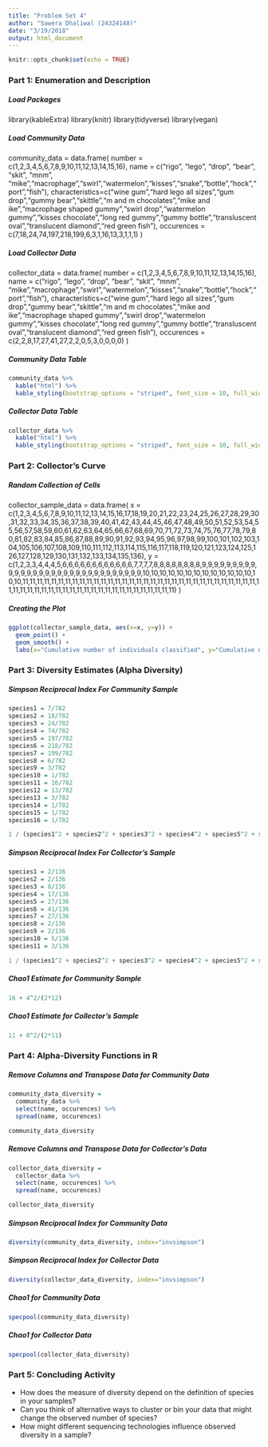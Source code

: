 ```yaml
---
title: "Problem Set 4"
author: "Sawera Dhaliwal (24324148)"
date: "3/19/2018"
output: html_document
---
```


```r
knitr::opts_chunk$set(echo = TRUE)
```

### Part 1: Enumeration and Description
##### Load Packages
library(kableExtra)
library(knitr)
library(tidyverse)
library(vegan)

##### Load Community Data
community_data = data.frame(
  number = c(1,2,3,4,5,6,7,8,9,10,11,12,13,14,15,16),
  name = c("rigo", "lego", "drop", "bear", "skit", "mnm", "mike","macrophage","swirl","watermelon","kisses","snake","bottle","hock","port","fish"),
  characteristics=c("wine gum","hard lego all sizes","gum drop","gummy bear","skittle","m and m chocolates","mike and ike","macrophage shaped gummy","swirl drop","watermelon gummy","kisses chocolate","long red gummy","gummy bottle","transluscent oval","translucent diamond","red green fish"),
  occurences = c(7,18,24,74,197,218,199,6,3,1,16,13,3,1,1,1)
)

##### Load Collector Data
collector_data = data.frame(
  number = c(1,2,3,4,5,6,7,8,9,10,11,12,13,14,15,16),
  name = c("rigo", "lego", "drop", "bear", "skit", "mnm", "mike","macrophage","swirl","watermelon","kisses","snake","bottle","hock","port","fish"),
  characteristics=c("wine gum","hard lego all sizes","gum drop","gummy bear","skittle","m and m chocolates","mike and ike","macrophage shaped gummy","swirl drop","watermelon gummy","kisses chocolate","long red gummy","gummy bottle","transluscent oval","translucent diamond","red green fish"),
  occurences = c(2,2,8,17,27,41,27,2,2,0,5,3,0,0,0,0)
)

##### Community Data Table
```r
community_data %>% 
  kable("html") %>%
  kable_styling(bootstrap_options = "striped", font_size = 10, full_width = F)
``` 

##### Collector Data Table 
```r
collector_data %>% 
  kable("html") %>%
  kable_styling(bootstrap_options = "striped", font_size = 10, full_width = F)
```

### Part 2: Collector’s Curve
##### Random Collection of Cells 
collector_sample_data = data.frame(
  x = c(1,2,3,4,5,6,7,8,9,10,11,12,13,14,15,16,17,18,19,20,21,22,23,24,25,26,27,28,29,30,31,32,33,34,35,36,37,38,39,40,41,42,43,44,45,46,47,48,49,50,51,52,53,54,55,56,57,58,59,60,61,62,63,64,65,66,67,68,69,70,71,72,73,74,75,76,77,78,79,80,81,82,83,84,85,86,87,88,89,90,91,92,93,94,95,96,97,98,99,100,101,102,103,104,105,106,107,108,109,110,111,112,113,114,115,116,117,118,119,120,121,123,124,125,126,127,128,129,130,131,132,133,134,135,136),
  y = c(1,2,3,3,4,4,4,5,6,6,6,6,6,6,6,6,6,6,6,6,7,7,7,7,8,8,8,8,8,8,8,8,9,9,9,9,9,9,9,9,9,9,9,9,9,9,9,9,9,9,9,9,9,9,9,9,9,9,9,9,9,9,9,10,10,10,10,10,10,10,10,10,10,10,10,10,10,10,11,11,11,11,11,11,11,11,11,11,11,11,11,11,11,11,11,11,11,11,11,11,11,11,11,11,11,11,11,11,11,11,11,11,11,11,11,11,11,11,11,11,11,11,11,11,11,11,11,11,11,11,11,11,11,11,11)
)

##### Creating the Plot 
```r
ggplot(collector_sample_data, aes(x=x, y=y)) +
  geom_point() +
  geom_smooth() +
  labs(x="Cumulative number of individuals classified", y="Cumulative number of species observed")
```

### Part 3: Diversity Estimates (Alpha Diversity)
##### Simpson Reciprocal Index For Community Sample 
```r
species1 = 7/782
species2 = 18/782
species3 = 24/782
species4 = 74/782
species5 = 197/782
species6 = 218/782
species7 = 199/782
species8 = 6/782
species9 = 3/782
species10 = 1/782
species11 = 16/782
species12 = 13/782
species13 = 3/782
species14 = 1/782
species15 = 1/782
species16 = 1/782

1 / (species1^2 + species2^2 + species3^2 + species4^2 + species5^2 + species6^2 + species7^2 + species8^2 + species9^2 + species10^2 + species11^2 + species12^2 + species13^2 + species14^2 + species15^2 + species16^2)
```

##### Simpson Reciprocal Index For Collector's Sample 
```r
species1 = 2/136
species2 = 2/136
species3 = 8/136
species4 = 17/136
species5 = 27/136
species6 = 41/136
species7 = 27/136
species8 = 2/136
species9 = 2/136
species10 = 5/136
species11 = 3/136

1 / (species1^2 + species2^2 + species3^2 + species4^2 + species5^2 + species6^2 + species7^2 + species8^2 + species9^2 + species10^2 + species11^2)
```

##### Chao1 Estimate for Community Sample 
```r
16 + 4^2/(2*12)
``` 

##### Chao1 Estimate for Collector's Sample 
```r
11 + 0^2/(2*11)
``` 

### Part 4: Alpha-Diversity Functions in R
##### Remove Columns and Transpose Data for Community Data
```r
community_data_diversity = 
  community_data %>% 
  select(name, occurences) %>% 
  spread(name, occurences)

community_data_diversity
```

##### Remove Columns and Transpose Data for Collector's Data
```r
collector_data_diversity = 
  collector_data %>% 
  select(name, occurences) %>% 
  spread(name, occurences)

collector_data_diversity
```

##### Simpson Reciprocal Index for Community Data
```r
diversity(community_data_diversity, index="invsimpson")
```

##### Simpson Reciprocal Index for Collector Data
```r
diversity(collector_data_diversity, index="invsimpson")
```

##### Chao1 for Community Data
```r
specpool(community_data_diversity)
```

##### Chao1 for Collector Data
```r
specpool(collector_data_diversity)
```

### Part 5: Concluding Activity 
* How does the measure of diversity depend on the definition of species in your samples?
* Can you think of alternative ways to cluster or bin your data that might change the observed number of species?
* How might different sequencing technologies influence observed diversity in a sample?